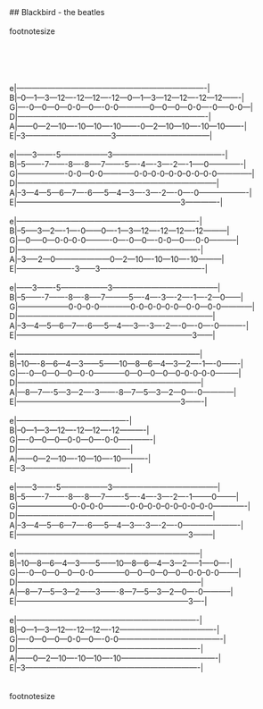 \
\
## Blackbird - the beatles\
\
footnotesize\
\
\
\
\
\
e|-------------------------------------------------------------------------|\
B|--0---1---3---12----12---12----12---0---1---3---12---12----12---12-------|\
G|----0---0---0---0-0---0----0-0------------0---0---0---0-0----0-----0-0---|\
D|-------------------------------------------------------------------------|\
A|------0---2---10----10---10----10-------0---2---10---10----10---10-------|\
E|--3---------------------------------3------------------------------------|\
\
e|------3-------5------------------3-------------------------------------------|\
B|--5-------7-------8----8-----7-------5----4----3----2----1-----0-------------|\
G|-------------------0-0---0-0------------0-0--0-0--0-0--0-0--0-0--------------|\
D|-----------------------------------------------------------------------------|\
A|--3---4---5---6---7----6-----5---4---3----3----2----0----0-------------------|\
E|---------------------------------------------------------------3-------------|\
\
e|----------------------------------------------------------------------|\
B|--5-----3---2----1----0------0----1---3---12----12---12----12---------|\
G|---0-----0---0-0--0-0----------0----0---0----0-0---0----0-0-----------|\
D|----------------------------------------------------------------------|\
A|--3-----2---0---------------------0---2---10----10---10----10---------|\
E|----------------------3------3----------------------------------------|\
\
e|------3-------5------------------3-----------------------------------------|\
B|--5-------7-------8----8-----7---------5----4----3----2----1----2---0------|\
G|--------------------0-0--0-0------------0-0--0-0--0-0—0-0---0-0------------|\
D|---------------------------------------------------------------------------|\
A|--3---4---5---6---7----6-----5---4-----3----3----2----0----0----0----------|\
E|--------------------------------------------------------------------3------|\
\
e|-----------------------------------------------------------------------|\
B|--10—-8---6---4---3------5------10---8---6---4---3---2----1----0-------|\
G|----0---0---0---0---0-0------------0---0---0---0---0--0-0--0-0---------|\
D|-----------------------------------------------------------------------|\
A|---8---7----5---3---2----3-------8---7---5---3---2---0----0------------|\
E|---------------------------------------------------------------3-------|\
\
e|-------------------------------------------|\
B|--0---1---3---12----12---12----12----------|\
G|----0---0---0---0-0---0----0-0-------------|\
D|-------------------------------------------|\
A|------0---2---10----10---10----10----------|\
E|--3----------------------------------------|\
\
e|------3-------5------------------3-----------------------------------------|\
B|--5-------7-------8----8-----7-------5----4----3----2----1--------0--------|\
G|---------------------0-0--0-0----------0-0--0-0--0-0--0-0--0-0-------------|\
D|---------------------------------------------------------------------------|\
A|--3---4---5---6---7----6-----5---4---3----3----2----0----------------------|\
E|------------------------------------------------------------------3--------|\
\
e|-----------------------------------------------------------------------|\
B|--10---8---6---4---3------5------10---8---6---4---3---2-----1-----0----|\
G|----0---0---0---0---0-0------------0---0---0---0---0---0-0--0-0--------|\
D|-----------------------------------------------------------------------|\
A|---8---7---5---3---2------3-------8---7---5---3---2---0----0-----------|\
E|------------------------------------------------------------------3----|\
\
e|----------------------------------------------------------------------|\
B|--0---1---3---12----12---12----12-------------------------------------|\
G|----0---0---0---0-0---0----0-0----------------------------------------|\
D|----------------------------------------------------------------------|\
A|------0---2---10----10---10----10-------------------------------------|\
E|--3-------------------------------------------------------------------|\
\
\
footnotesize\
